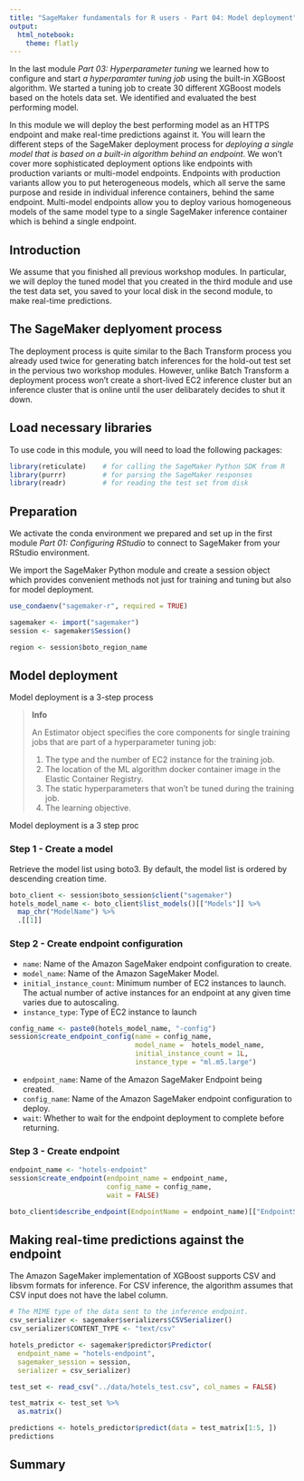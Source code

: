```yaml
---
title: "SageMaker fundamentals for R users - Part 04: Model deployment"
output: 
  html_notebook:
    theme: flatly
---
```


In the last module *Part 03: Hyperparameter tuning* we learned how to configure and start *a hyperparamter tuning job* using the built-in XGBoost algorithm. We started a tuning job to create 30 different XGBoost models based on the hotels data set. We identified and evaluated the best performing model. 

In this module we will deploy the best performing model as an HTTPS endpoint and make real-time predictions against it. You will learn the different steps of the SageMaker deployment process for *deploying a single model that is based on a built-in algorithm behind an endpoint*. We won't cover more sophisticated deployment options like endpoints with production variants or multi-model endpoints. Endpoints with production variants allow you to put heterogeneous models, which all serve the same purpose and reside in individual inference containers, behind the same endpoint. Multi-model endpoints allow you to deploy various homogeneous models of the same model type to a single SageMaker inference container which is behind a single endpoint.


## Introduction

We assume that you finished all previous workshop modules. In particular, we will deploy the tuned model that you created in the third module and use the test data set, you saved to your local disk in the second module, to make real-time predictions.

## The SageMaker deplyoment process

The deployment process is quite similar to the Bach Transform process you already used twice for generating batch inferences for the hold-out test set in the pervious two workshop modules. However, unlike Batch Transform a deployment process won't create a short-lived EC2 inference cluster but an inference cluster that is online until the user delibarately decides to shut it down. 


## Load necessary libraries

To use code in this module, you will need to load the following packages:

```r
library(reticulate)    # for calling the SageMaker Python SDK from R
library(purrr)         # for parsing the SageMaker responses
library(readr)         # for reading the test set from disk 
```


## Preparation

We activate the conda environment we prepared and set up in the first module *Part 01: Configuring RStudio* to connect to SageMaker from your RStudio environment. 

We import the SageMaker Python module and create a session object which provides convenient methods not just for training and tuning but also for model deployment.

```r
use_condaenv("sagemaker-r", required = TRUE)

sagemaker <- import("sagemaker")
session <- sagemaker$Session()
```









```r
region <- session$boto_region_name
```


## Model deployment 

Model deployment is a 3-step process 

> **Info**
> 
> An Estimator object specifies the core components for single training jobs that are part of a
> hyperparameter tuning job:
>
> 1) The type and the number of EC2 instance for the training job.
> 2) The location of the ML algorithm docker container image in the Elastic Container Registry.
> 3) The static hyperparameters that won't be tuned during the training job.
> 4) The learning objective.

Model deployment is a 3 step proc




### Step 1 - Create a model

Retrieve the model list using boto3. By default, the model list is ordered by descending creation time. 

```r
boto_client <- session$boto_session$client("sagemaker")
hotels_model_name <- boto_client$list_models()[["Models"]] %>% 
  map_chr("ModelName") %>% 
  .[[1]]

```



### Step 2 - Create endpoint configuration

* `name`:  Name of the Amazon SageMaker endpoint configuration to create.
* `model_name`: Name of the Amazon SageMaker Model.
* `initial_instance_count`: Minimum number of EC2 instances to launch. The actual number of active instances for an endpoint at any given time varies due to autoscaling.
* `instance_type`: Type of EC2 instance to launch


```r
config_name <- paste0(hotels_model_name, "-config")
session$create_endpoint_config(name = config_name,
                               model_name =  hotels_model_name, 
                               initial_instance_count = 1L, 
                               instance_type = "ml.m5.large")
```


* `endpoint_name`: Name of the Amazon SageMaker Endpoint being created.
* `config_name`: Name of the Amazon SageMaker endpoint configuration to deploy.
* `wait`: Whether to wait for the endpoint deployment to complete before returning.


### Step 3 - Create endpoint

```r
endpoint_name <- "hotels-endpoint"
session$create_endpoint(endpoint_name = endpoint_name, 
                        config_name = config_name,
                        wait = FALSE)
```


```r
boto_client$describe_endpoint(EndpointName = endpoint_name)[["EndpointStatus"]]
```

## Making real-time predictions against the endpoint

The Amazon SageMaker implementation of XGBoost supports CSV and libsvm formats for inference.
For CSV inference, the algorithm assumes that CSV input does not have the label column. 

```r
# The MIME type of the data sent to the inference endpoint.
csv_serializer <- sagemaker$serializers$CSVSerializer()
csv_serializer$CONTENT_TYPE <- "text/csv"

hotels_predictor <- sagemaker$predictor$Predictor(
  endpoint_name = "hotels-endpoint", 
  sagemaker_session = session, 
  serializer = csv_serializer)

```

```r
test_set <- read_csv("../data/hotels_test.csv", col_names = FALSE)

test_matrix <- test_set %>% 
  as.matrix()

predictions <- hotels_predictor$predict(data = test_matrix[1:5, ])
predictions
```


## Summary
